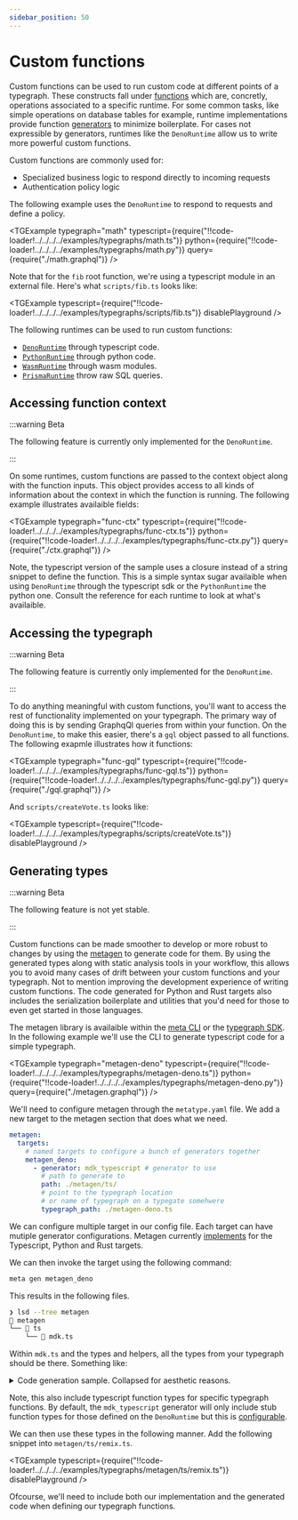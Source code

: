 ```yaml
---
sidebar_position: 50
---
```



# Custom functions

Custom functions can be used to run custom code at different points of a typegraph. These constructs fall under [functions](/docs/concepts/mental-model#functions) which are, concretly, operations associated to a specific runtime. For some common tasks, like simple operations on database tables for example, runtime implementations provide function [generators](/docs/reference/runtimes/prisma#generators) to minimize boilerplate. For cases not expressible by generators, runtimes like the `DenoRuntime` allow us to write more powerful custom functions.

Custom functions are commonly used for:

- Specialized business logic to respond directly to incoming requests
- Authentication policy logic

The following example uses the `DenoRuntime` to respond to requests and define a policy.

<TGExample
  typegraph="math"
  typescript={require("!!code-loader!../../../../examples/typegraphs/math.ts")}
  python={require("!!code-loader!../../../../examples/typegraphs/math.py")}
  query={require("./math.graphql")}
/>

Note that for the `fib` root function, we're using a typescript module in an external file. Here's what `scripts/fib.ts` looks like:

<TGExample
  typescript={require("!!code-loader!../../../../examples/typegraphs/scripts/fib.ts")}
  disablePlayground
/>

The following runtimes can be used to run custom functions:

- [`DenoRuntime`](/docs/reference/runtimes/deno/) through typescript code.
- [`PythonRuntime`](/docs/reference/runtimes/python/) through python code.
- [`WasmRuntime`](/docs/reference/runtimes/wasm/) through wasm modules.
- [`PrismaRuntime`](/docs/reference/runtimes/prisma/) throw raw SQL queries.

## Accessing function context

:::warning Beta

The following feature is currently only implemented for the `DenoRuntime`.

:::

On some runtimes, custom functions are passed to the context object along with the function inputs. This object provides access to all kinds of information about the context in which the function is running. The following example illustrates availaible fields:

<TGExample
  typegraph="func-ctx"
  typescript={require("!!code-loader!../../../../examples/typegraphs/func-ctx.ts")}
  python={require("!!code-loader!../../../../examples/typegraphs/func-ctx.py")}
  query={require("./ctx.graphql")}
/>

Note, the typescript version of the sample uses a closure instead of a string snippet to define the function. This is a simple syntax sugar availaible when using `DenoRuntime` through the typescript sdk or the `PythonRuntime` the python one. Consult the reference for each runtime to look at what's availaible.

## Accessing the typegraph

:::warning Beta

The following feature is currently only implemented for the `DenoRuntime`.

:::

To do anything meaningful with custom functions, you'll want to access the rest of functionality implemented on your typegraph. The primary way of doing this is by sending GraphqQl queries from within your function. On the `DenoRuntime`, to make this easier, there's a `gql` object passed to all functions. The following exapmle illustrates how it functions:

<TGExample
  typegraph="func-gql"
  typescript={require("!!code-loader!../../../../examples/typegraphs/func-gql.ts")}
  python={require("!!code-loader!../../../../examples/typegraphs/func-gql.py")}
  query={require("./gql.graphql")}
/>

And `scripts/createVote.ts` looks like:

<TGExample
  typescript={require("!!code-loader!../../../../examples/typegraphs/scripts/createVote.ts")}
  disablePlayground
/>
## Generating types

:::warning Beta

The following feature is not yet stable.

:::

Custom functions can be made smoother to develop or more robust to changes by using the [metagen](/docs/reference/metagen) to generate code for them. By using the generated types along with static analysis tools in your workflow, this allows you to avoid many cases of drift between your custom functions and your typegraph. Not to mention improving the development experience of writing custom functions. The code generated for Python and Rust targets also includes the serialization boilerplate and utilities that you'd need for those to even get started in those languages.

The metagen library is availaible within the [meta CLI](/docs/reference/meta-cli) or the [typegraph SDK](/docs/reference/typegraph#sdks). In the following example we'll use the CLI to generate typescript code for a simple typegraph.

<TGExample
  typegraph="metagen-deno"
  typescript={require("!!code-loader!../../../../examples/typegraphs/metagen-deno.ts")}
  python={require("!!code-loader!../../../../examples/typegraphs/metagen-deno.py")}
  query={require("./metagen.graphql")}
/>

We'll need to configure metagen through the `metatype.yaml` file. We add a new target to the metagen section that does what we need.

```yaml
metagen:
  targets:
    # named targets to configure a bunch of generators together
    metagen_deno:
      - generator: mdk_typescript # generator to use
        # path to generate to
        path: ./metagen/ts/
        # point to the typegraph location
        # or name of typegraph on a typegate somehwere
        typegraph_path: ./metagen-deno.ts
```

We can configure multiple target in our config file. Each target can have mutiple generator configurations. Metagen currently [implements](/docs/reference/metagen) for the Typescript, Python and Rust targets.

We can then invoke the target using the following command:

```bash
meta gen metagen_deno
```

This results in the following files.

```bash
❯ lsd --tree metagen
 metagen
└──  ts
    └──  mdk.ts
```

Within `mdk.ts` and the types and helpers, all the types from your typegraph should be there. Something like:

<details>

<summary>Code generation sample. Collapsed for aesthetic reasons.</summary>

<TGExample
  typescript={require("!!code-loader!../../../../examples/typegraphs/metagen/ts/mdk.ts")}
  disablePlayground
/>

</details>

Note, this also include typescript function types for specific typegraph functions. By default, the `mdk_typescript` generator will only include stub function types for those defined on the `DenoRuntime` but this is [configurable](/docs/reference/metagen#mdk_typescript).

We can then use these types in the following manner. Add the following snippet into `metagen/ts/remix.ts`.

<TGExample
  typescript={require("!!code-loader!../../../../examples/typegraphs/metagen/ts/remix.ts")}
  disablePlayground
/>

Ofcourse, we'll need to include both our implementation and the generated code when defining our typegraph functions.
